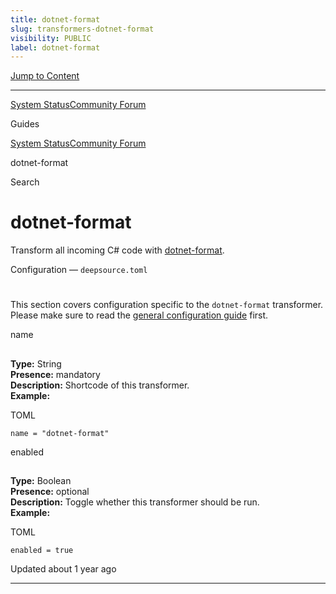```yaml
---
title: dotnet-format
slug: transformers-dotnet-format
visibility: PUBLIC
label: dotnet-format
---
```

[Jump to Content](#content)

* * *

[System Status](https://deepsourcestatus.com/)[Community Forum](https://discuss.deepsource.com/)

Guides

[System Status](https://deepsourcestatus.com/)[Community Forum](https://discuss.deepsource.com/)

dotnet-format

Search

dotnet-format
=============

Transform all incoming C# code with [dotnet-format](https://github.com/dotnet/format).

Configuration — `deepsource.toml`

[](#configuration--deepsourcetoml)
=======================================================================

This section covers configuration specific to the `dotnet-format` transformer. Please make sure to read the [general configuration guide](https://deepsource-docs.readme.io/docs/configuration) first.

name

[](#name)
-----------------

**Type:** String  
**Presence:** mandatory  
**Description:** Shortcode of this transformer.  
**Example:**

TOML

`name = "dotnet-format"`

enabled

[](#enabled)
-----------------------

**Type:** Boolean  
**Presence:** optional  
**Description:** Toggle whether this transformer should be run.  
**Example:**

TOML

`enabled = true`

Updated about 1 year ago

* * *
